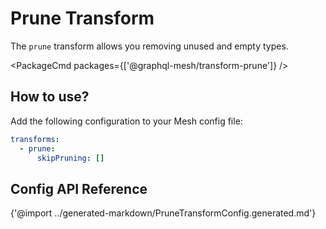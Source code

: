 
# Prune Transform

The `prune` transform allows you removing unused and empty types.

<PackageCmd packages={['@graphql-mesh/transform-prune']} />

## How to use?

Add the following configuration to your Mesh config file:

```yaml {2-3}
transforms:
  - prune:
      skipPruning: []
```

## Config API Reference

{'@import ../generated-markdown/PruneTransformConfig.generated.md'}

